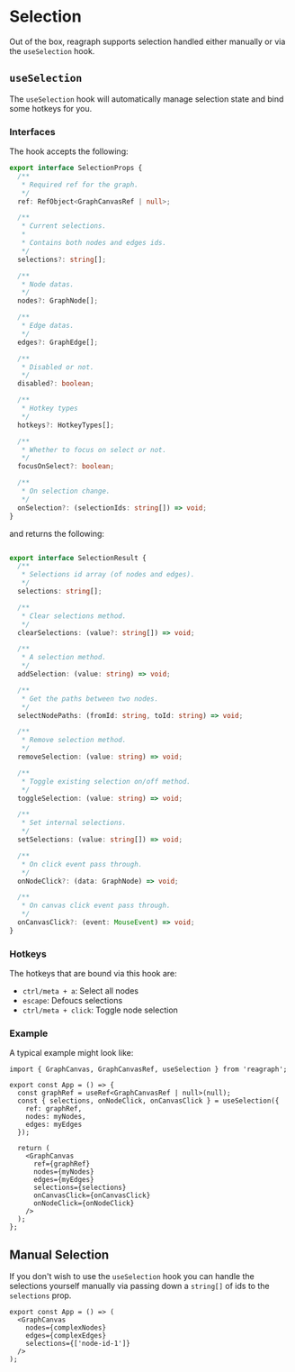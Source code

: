 
<Meta title="Docs/Helpers/Selection" />

# Selection
Out of the box, reagraph supports selection handled either manually or via the `useSelection` hook.

## `useSelection`
The `useSelection` hook will automatically manage selection state and bind some hotkeys for you.

### Interfaces
The hook accepts the following:

```ts
export interface SelectionProps {
  /**
   * Required ref for the graph.
   */
  ref: RefObject<GraphCanvasRef | null>;

  /**
   * Current selections.
   *
   * Contains both nodes and edges ids.
   */
  selections?: string[];

  /**
   * Node datas.
   */
  nodes?: GraphNode[];

  /**
   * Edge datas.
   */
  edges?: GraphEdge[];

  /**
   * Disabled or not.
   */
  disabled?: boolean;

  /**
   * Hotkey types
   */
  hotkeys?: HotkeyTypes[];

  /**
   * Whether to focus on select or not.
   */
  focusOnSelect?: boolean;

  /**
   * On selection change.
   */
  onSelection?: (selectionIds: string[]) => void;
}
```

and returns the following:

```ts

export interface SelectionResult {
  /**
   * Selections id array (of nodes and edges).
   */
  selections: string[];

  /**
   * Clear selections method.
   */
  clearSelections: (value?: string[]) => void;

  /**
   * A selection method.
   */
  addSelection: (value: string) => void;

  /**
   * Get the paths between two nodes.
   */
  selectNodePaths: (fromId: string, toId: string) => void;

  /**
   * Remove selection method.
   */
  removeSelection: (value: string) => void;

  /**
   * Toggle existing selection on/off method.
   */
  toggleSelection: (value: string) => void;

  /**
   * Set internal selections.
   */
  setSelections: (value: string[]) => void;

  /**
   * On click event pass through.
   */
  onNodeClick?: (data: GraphNode) => void;

  /**
   * On canvas click event pass through.
   */
  onCanvasClick?: (event: MouseEvent) => void;
}
```

### Hotkeys
The hotkeys that are bound via this hook are:

- `ctrl/meta + a`: Select all nodes
- `escape`: Defoucs selections
- `ctrl/meta + click`: Toggle node selection

### Example
A typical example might look like:

```tsx
import { GraphCanvas, GraphCanvasRef, useSelection } from 'reagraph';

export const App = () => {
  const graphRef = useRef<GraphCanvasRef | null>(null);
  const { selections, onNodeClick, onCanvasClick } = useSelection({
    ref: graphRef,
    nodes: myNodes,
    edges: myEdges
  });

  return (
    <GraphCanvas
      ref={graphRef}
      nodes={myNodes}
      edges={myEdges}
      selections={selections}
      onCanvasClick={onCanvasClick}
      onNodeClick={onNodeClick}
    />
  );
};
```

## Manual Selection
If you don't wish to use the `useSelection` hook you can handle the selections yourself manually via
passing down a `string[]` of ids to the `selections` prop.

```tsx
export const App = () => (
  <GraphCanvas
    nodes={complexNodes}
    edges={complexEdges}
    selections={['node-id-1']}
  />
);
```
